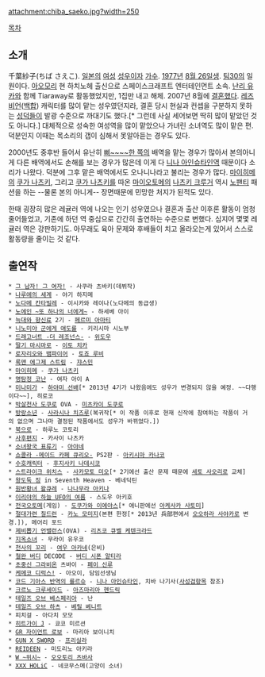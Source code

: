 attachment:chiba_saeko.jpg?width=250

[[목차]] 

== 소개 ==
千葉紗子(ちば さえこ). [[일본]]의 [[여성]] [[성우]]이자 [[가수]]. [[1977년]] [[8월 26일]]생. [[팀30]]의 일원이다. [[아오모리]] 현 하치노헤 출신으로 스페이스크래프트 엔터테인먼트 소속. [[난리 유카]]와 함께 Tiaraway로 활동했었지만, 1집만 내고 해체. 2007년 8월에 [[결혼]]했다. [[레즈비언]]([[백합]]) 캐릭터를 많이 맡는 성우였던지라, 결혼 당시 현실과 컨셉을 구분하지 못하는 [[성덕]]들이 발광 수준으로 까대기도 했다.[* 그런데 사실 세어보면 딱히 많이 맡았던 것도 아니다.] 대체적으로 성숙한 여성역을 많이 맡았으나 가녀린 소녀역도 많이 맡은 편. 덕분인지 이때는 목소리의 갭이 심해서 못알아듣는 경우도 있다.

2000년도 중후반 들어서 유난히 [[검열삭제|삐~~~~한 쪽]]의 배역을 맡는 경우가 많아서 본의아니게 다른 배역에서도 손해를 보는 경우가 많은데 이게 다 [[니나 아인슈타인]]역 때문이다 소리가 나왔다. 덕분에 그후 맡은 배역에서도 오나니나라고 불리는 경우가 많다. [[마이히메]]의 [[쿠가 나츠키]], 그리고 [[쿠가 나츠키]]를 따온 [[마이오토메]]의 [[나츠키 크루거]] 역시 [[노팬티]] 패션을 하는 --물론 본의 아니게-- 장면때문에 민망한 처지가 된적도 있다.

한때 굉장히 많은 레귤러 역에 나오는 인기 성우였으나 결혼과 출산 이후론 활동이 엄청 줄어들었고, 기존에 하던 역 중심으로 간간히 출연하는 수준으로 변했다. 심지어 몇몇 레귤러 역은 강판하기도. 아무래도 육아 문제와 후배들이 치고 올라오는게 있어서 스스로 활동량을 줄이는 것 같다.
== 출연작 ==
 * [[그 남자! 그 여자!]] - 사쿠라 츠바키(데뷔작)
 * [[나루에의 세계]] - 야기 하지메
 * [[노다메 칸타빌레]] - 이시카와 레이나(노다메의 동급생)
 * [[노에인 ~또 하나의 너에게~]] - 하세베 아이
 * [[늑대와 향신료]] 2기 - [[페르미 아마티]]
 * [[니노미야 군에게 애도를]] - 키리시마 시노부 
 * [[드래고너트 -더 레조넌스-]] - [[위도우]]
 * [[딸기 마시마로]] - [[이토 치카]]
 * [[로자리오와 뱀파이어]] - [[토죠 루비]]
 * [[록맨 에그제 스트림]] - [[자스민(록맨 EXE5)|쟈스민]]
 * [[마이히메]] - [[쿠가 나츠키]]
 * [[명탐정 코난]] - 여자 아이 A
 * [[미나미가]] - [[하야미 선배]][* 2013년 4기가 나왔음에도 성우가 변경되지 않을 예정. ~~다행이다~~], 히로코
 * [[박살천사 도쿠로]] OVA - [[미츠카이 도쿠로]]
 * [[방랑소년]] - [[사라시나 치즈루]](복귀작[* 이 작품 이후로 현재 신작에 참여하는 작품이 거의 없으며 그나마 결정된 작품에서도 성우가 바뀌었다.])
 * [[북으로]] - 하루노 코토리
 * [[사후편지]] - 카사이 나츠카
 * [[소녀왕국 표류기]] - [[아야네(소녀왕국 표류기)|아야네]]
 * [[쇼콜라 -메이드 카페 큐리오-]] PS2판 - [[아키시마 카나코]]  
 * [[수호캐릭터]] - [[후지사키 나데시코]]
 * [[스트라이크 위치스]] - [[사카모토 미오]][* 2기에선 출산 문제 때문에 [[세토 사오리]]로 교체]
 * [[왕도둑 징]] in Seventh Heaven - 베네딕틴
 * [[원반황녀 왈큐레]] - [[나나무라 아키나]]
 * [[이리야의 하늘 UFO의 여름]] - 스도우 아키호
 * [[전국오토메]](게임) - [[도쿠가와 이에야스]][* 애니판에선 [[아케사카 사토미]]]
 * [[절대가련 칠드런]] - [[카노 모미지]](본편 한정[* 2013년 兵部편에서 [[오오하라 사야카]]로 변경.]), 메어리 포드
 * [[제비뽑기 언밸런스]](OVA) - [[리츠코 큐벨 케텐크라드]]
 * [[지옥소녀]] - 무라이 유우코
 * [[천사의 꼬리]] - [[여우 아카네]](은비)
 * [[철완 버디]] DECODE - [[버디 시폰 알티라]]
 * [[초중신 그라비온]] 츠바이 - [[페이 신루]]
 * [[케메코 디럭스!]] - 아오이, 담임선생님
 * [[코드 기아스 반역의 를르슈]] - [[니나 아인슈타인]], 치바 나기사([[사성검]]항목 참조)
 * [[크르노 크루세이드]] - [[아즈마리아 헨드릭]]
 * [[테일즈 오브 베스페리아]] - 난
 * [[테일즈 오브 하츠]] - [[베릴 베니트]]
 * 피치걸 - 아다치 모모
 * [[히트가이 J]] - 쿄코 미르션
 * [[GR 자이언트 로보]] - 마리아 보이니치
 * [[GUN X SWORD]] - [[프리실라]]
 * [[REIDEEN]] - 미도리노 아키라
 * [[W ~위시~]] - [[오오토리 츠바사]]
 * [[XXX HOLiC]] - 네코무스메(고양이 소녀)
